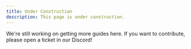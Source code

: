 ```yaml
---
title: Under Construction
description: This page is under construction.
---
```


We're still working on getting more guides here. If you want to contribute, please open a ticket in our Discord!
